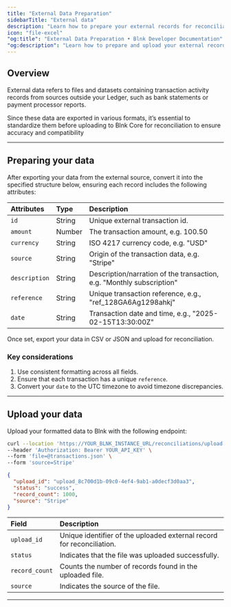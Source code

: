 ```yaml
---
title: "External Data Preparation"
sidebarTitle: "External data"
description: "Learn how to prepare your external records for reconciliation."
icon: "file-excel"
"og:title": "External Data Preparation • Blnk Developer Documentation"
"og:description": "Learn how to prepare and upload your external records for reconciliation."
---
```



## Overview

External data refers to files and datasets containing transaction activity records from sources outside your Ledger, such as bank statements or payment processor reports.

Since these data are exported in various formats, it’s essential to standardize them before uploading to Blnk Core for reconciliation to ensure accuracy and compatibility

---

## Preparing your data

After exporting your data from the external source, convert it into the specified structure below, ensuring each record includes the following attributes:

| Attributes | Type | Description |
| :-- | :-- | :-- |
| `id` | String | Unique external transaction id. |
| `amount` | Number | The transaction amount, e.g. 100.50 |
| `currency` | String | ISO 4217 currency code, e.g. "USD" |
| `source` | String | Origin of the transaction data, e.g. "Stripe" |
| `description` | String | Description/narration of the transaction, e.g. "Monthly subscription" |
| `reference` | String | Unique transaction reference, e.g., "ref_128GA6Ag1298ahkj" |
| `date` | String | Transaction date and time, e.g., "2025-02-15T13:30:00Z" |

Once set, export your data in CSV or JSON and upload for reconciliation.

### Key considerations

1. Use consistent formatting across all fields.
2. Ensure that each transaction has a unique `reference`.
3. Convert your `date` to the UTC timezone to avoid timezone discrepancies.

---

## Upload your data

Upload your formatted data to Blnk with the following endpoint:

```bash Request
curl --location 'https://YOUR_BLNK_INSTANCE_URL/reconciliations/upload' \
--header 'Authorization: Bearer YOUR_API_KEY' \
--form 'file=@transactions.json' \
--form 'source=Stripe'
```
```json Response
{
  "upload_id": "upload_8c700d1b-09c0-4ef4-9ab1-a0decf3d0aa3",
  "status": "success",
  "record_count": 1000,
  "source": "Stripe"
}
```

| Field | Description |
| :-- | :-- |
| `upload_id` | Unique identifier of the uploaded external record for reconciliation. |
| `status` | Indicates that the file was uploaded successfully. |
| `record_count` | Counts the number of records found in the uploaded file. |
| `source` | Indicates the source of the file. |

---

<NeedHelp />